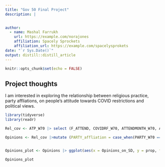 ```yaml
---
title: "Gov 50 Final Project"
description: |
  

author:
  - name: Mashal Farrukh 
    url: https://example.com/norajones
    affiliation: Spacely Sprockets
    affiliation_url: https://example.com/spacelysprokets
date: "`r Sys.Date()`"
output: distill::distill_article
---
```


```r
knitr::opts_chunk$set(echo = FALSE)
```

## Project thoughts

I am interested in exploring the relationship between religious practice, party affliations, on people's attitude towards COVID restrictions and political views. 


```r
library(tidyverse)
library(readr)
```

```r
Rel_cov <- ATP_W70 |> select (F_ATTEND, COVIDRF_W70, ATTENDMONTH_W70, ATTENDONLINE_W70, ATTENDFUT1_W70, ATTENDFUT2_W70, COVIDCONG2_W70, COVIDCONG3_W70, COVIDCONG4_W70, CONGRESTRICT1_a_W70, CONGRESTRICT1_b_W70, CONGRESTRICT1_c_W70, CONGRESTRICT1_d_W70, CONGRESTRICT2_a_W70, CONGRESTRICT2_b_W70, CONGRESTRICT2_c_W70, CONGRESTRICT2_d_W70, ATTENDCONF_W70, CONGDONATE_W70, ONLINESERV_W70, SERMONISSUE_a_W70, SERMONISSUE_b_W70, SERMONISSUE_c_W70, SERMONISSUE_d_W70, SERMONISSUE_e_W70,SERMONISSUE_f_W70, SERMONISSUE_g_W70, SERMONTRUMP_W70, SERMONBIDEN_W70, COVIDLESSON1_W70, COVIDLESSON2_W70, PARTY_W70, PARTYLN_W70, PARTYSTR_W70) |>mutate(Opinions_on_SD = case_when(COVIDCONG4_W70 == 1 ~ "Open", COVIDCONG4_W70 == 2 ~ "Open with restictions", COVIDCONG4_W70 == 3 ~ "Closed"))
```


```r
Opinions <- Rel_cov |>mutate (PARTY_affliation = case_when(PARTY_W70 == 1 ~ "Republican", PARTY_W70 == 2 ~ "Democrat", PARTY_W70 == 3 ~ "Independent", PARTY_W70 == 4 ~ "Something else")) |> group_by( PARTY_affliation, Opinions_on_SD) |> summarise(n= n()) |> mutate (prop = n/ sum(n)) |> drop_na( PARTY_affliation, Opinions_on_SD)


Opinions_plot <- Opinions |> ggplot(aes(x = Opinions_on_SD, y = prop, fill = PARTY_affliation)) + geom_col() + labs( X= "opinions on what the operatings status of places of worship should be according to Party affliation")

Opinions_plot
```
